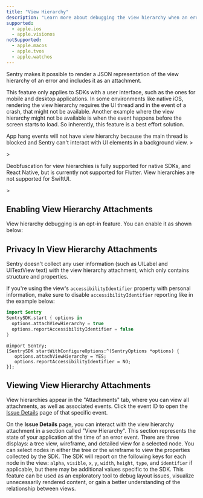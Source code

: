 ```yaml
---
title: "View Hierarchy"
description: "Learn more about debugging the view hierarchy when an error occurs. Sentry pairs the view hierarchy representation with the original event, giving you additional insight into issues."
supported:
  - apple.ios
  - apple.visionos
notSupported:
  - apple.macos
  - apple.tvos
  - apple.watchos
---
```


Sentry makes it possible to render a JSON representation of the view hierarchy of an error and includes it as an <PlatformLink to="/enriching-events/attachments/">attachment</PlatformLink>.

This feature only applies to SDKs with a user interface, such as the ones for mobile and desktop applications. In some environments like native iOS, rendering the view hierarchy requires the UI thread and in the event of a crash, that might not be available. Another example where the view hierarchy might not be available is when the event happens before the screen starts to load. So inherently, this feature is a best effort solution.

<Alert>
App hang events will not have view hierarchy because the main thread is blocked and Sentry can't interact with UI elements in a background view.
</Alert>>

<Alert>>

Deobfuscation for view hierarchies is fully supported for native SDKs, and React Native, but is currently not supported for Flutter. View hierarchies are not supported for SwiftUI.

</Alert>>

## Enabling View Hierarchy Attachments

View hierarchy debugging is an opt-in feature. You can enable it as shown below:

<PlatformContent includePath="enriching-events/attach-viewhierarchy" />

## Privacy In View Hierarchy Attachments

Sentry doesn't collect any user information (such as UILabel and UITextView text) with the view hierarchy attachment, which only contains structure and properties.

If you're using the view's `accessibilityIdentifier` property with personal information, make sure to disable `accessibilityIdentifier` reporting like in the example below:

```swift {tabTitle:Swift}
import Sentry
SentrySDK.start { options in
  options.attachViewHierarchy = true
  options.reportAccessibilityIdentifier = false
}
```

```objc {tabTitle:Objective-C}
@import Sentry;
[SentrySDK startWithConfigureOptions:^(SentryOptions *options) {
   options.attachViewHierarchy = YES;
   options.reportAccessibilityIdentifier = NO;
}];
```


## Viewing View Hierarchy Attachments

View hierarchies appear in the "Attachments" tab, where you can view all attachments, as well as associated events. Click the event ID to open the [Issue Details](/product/issues/issue-details) page of that specific event.

<Include name="common-imgs/viewhierarchy-list-example" />

On the **Issue Details** page, you can interact with the view hierarchy attachment in a section called "View Hierarchy". This section represents the state of your application at the time of an error event. There are three displays: a tree view, wireframe, and detailed view for a selected node. You can select nodes in either the tree or the wireframe to view the properties collected by the SDK. The SDK will report on the following keys for each node in the view: `alpha`, `visible`, `x`, `y`, `width`, `height`, `type`, and `identifier` if applicable, but there may be additional values specific to the SDK. This feature can be used as an exploratory tool to debug layout issues, visualize unnecessarily rendered content, or gain a better understanding of the relationship between views.

<Include name="common-imgs/viewhierarchy-example" />
